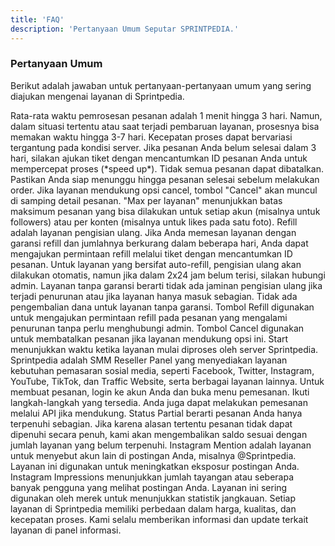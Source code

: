 ```yaml
---
title: 'FAQ'
description: 'Pertanyaan Umum Seputar SPRINTPEDIA.'
---
```


### Pertanyaan Umum

Berikut adalah jawaban untuk pertanyaan-pertanyaan umum yang sering diajukan mengenai layanan di Sprintpedia.


<Steps>
  <Step title="Berapa Lama Orderan Saya Diproses?">
    Rata-rata waktu pemrosesan pesanan adalah 1 menit hingga 3 hari. Namun, dalam situasi tertentu atau saat terjadi pembaruan layanan, prosesnya bisa memakan waktu hingga 3-7 hari. Kecepatan proses dapat bervariasi tergantung pada kondisi server.
  </Step>
  <Step title="Apa yang Harus Dilakukan Jika Order Tidak Selesai Dalam 3 Hari?">
    Jika pesanan Anda belum selesai dalam 3 hari, silakan ajukan tiket dengan mencantumkan ID pesanan Anda untuk mempercepat proses (*speed up*).
  </Step>
  <Step title="Apakah Orderan Dapat Dibatalkan?">
    Tidak semua pesanan dapat dibatalkan. Pastikan Anda siap menunggu hingga pesanan selesai sebelum melakukan order. Jika layanan mendukung opsi cancel, tombol "Cancel" akan muncul di samping detail pesanan.
  </Step>
  <Step title="Apa Maksud dari ‘Max per Layanan’?">
    "Max per layanan" menunjukkan batas maksimum pesanan yang bisa dilakukan untuk setiap akun (misalnya untuk followers) atau per konten (misalnya untuk likes pada satu foto).
  </Step>
  <Step title="Apa Itu Garansi (Refill)?">
    Refill adalah layanan pengisian ulang. Jika Anda memesan layanan dengan garansi refill dan jumlahnya berkurang dalam beberapa hari, Anda dapat mengajukan permintaan refill melalui tiket dengan mencantumkan ID pesanan. Untuk layanan yang bersifat auto-refill, pengisian ulang akan dilakukan otomatis, namun jika dalam 2x24 jam belum terisi, silakan hubungi admin.
  </Step>
  <Step title="Apa Itu Tanpa Garansi (No Refill)?">
    Layanan tanpa garansi berarti tidak ada jaminan pengisian ulang jika terjadi penurunan atau jika layanan hanya masuk sebagian. Tidak ada pengembalian dana untuk layanan tanpa garansi.
  </Step>
  <Step title="Apa Itu Tombol Refill?">
    Tombol Refill digunakan untuk mengajukan permintaan refill pada pesanan yang mengalami penurunan tanpa perlu menghubungi admin.
  </Step>
  <Step title="Apa Itu Tombol Cancel?">
    Tombol Cancel digunakan untuk membatalkan pesanan jika layanan mendukung opsi ini.
  </Step>
  <Step title="Apa Itu Start?">
    Start menunjukkan waktu ketika layanan mulai diproses oleh server Sprintpedia.
  </Step>
  <Step title="Apa Itu Sprintpedia?">
    Sprintpedia adalah SMM Reseller Panel yang menyediakan layanan kebutuhan pemasaran sosial media, seperti Facebook, Twitter, Instagram, YouTube, TikTok, dan Traffic Website, serta berbagai layanan lainnya.
  </Step>
  <Step title="Bagaimana Cara Membuat Pesanan?">
    Untuk membuat pesanan, login ke akun Anda dan buka menu pemesanan. Ikuti langkah-langkah yang tersedia. Anda juga dapat melakukan pemesanan melalui API jika mendukung.
  </Step>
  <Step title="Apa Itu Partial?">
    Status Partial berarti pesanan Anda hanya terpenuhi sebagian. Jika karena alasan tertentu pesanan tidak dapat dipenuhi secara penuh, kami akan mengembalikan saldo sesuai dengan jumlah layanan yang belum terpenuhi.
  </Step>
  <Step title="Apa Itu Instagram Mention?">
    Instagram Mention adalah layanan untuk menyebut akun lain di postingan Anda, misalnya @Sprintpedia. Layanan ini digunakan untuk meningkatkan eksposur postingan Anda.
  </Step>
  <Step title="Apa Itu Instagram Impressions?">
    Instagram Impressions menunjukkan jumlah tayangan atau seberapa banyak pengguna yang melihat postingan Anda. Layanan ini sering digunakan oleh merek untuk menunjukkan statistik jangkauan.
  </Step>
  <Step title="Apa Perbedaan Server di Setiap Layanan?">
    Setiap layanan di Sprintpedia memiliki perbedaan dalam harga, kualitas, dan kecepatan proses. Kami selalu memberikan informasi dan update terkait layanan di panel informasi.
  </Step>
</Steps>
